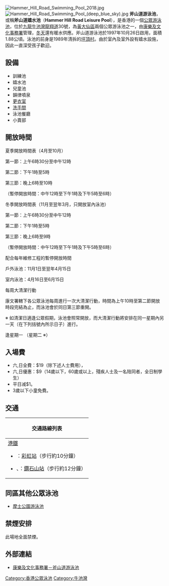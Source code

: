 [[File:Hammer_Hill_Road_Swimming_Pool_2018.jpg|thumb]]
[[File:Hammer_Hill_Road_Swimming_Pool_(deep_blue_sky).jpg|thumb]]
'''斧山道游泳池'''，或稱'''斧山道嬉水池'''（'''Hammer Hill Road Leisure Pool'''），是香港的一個[[公眾游泳池|公眾游泳池]]，位於[[九龍|九龍]][[牛池灣|牛池灣]][[龍翔道|龍翔道]]30號，為[[黃大仙區|黃大仙區]]兩個公眾游泳池之一，由[[康樂及文化事務署|康樂及文化事務署]]管理，[[冬天|冬天]]還有暖水供應。斧山道游泳池於1997年10月26日啟用，面積1.88公頃。泳池的前身是1989年清拆的[[平頂村|坪頂村]]。由於室內及室外設有嬉水設施，因此一直深受孩子歡迎。

== 設備 ==
*訓練池
*嬉水池
*兒童池
*韻律噴泉
*[[更衣室|更衣室]]
*[[洗手間|洗手間]]
*泳池餐廳
*小賣部

== 開放時間 ==

夏季開放時間表（4月至10月）

第一節：上午6時30分至中午12時

第二節：下午1時至5時

第三節：晚上6時至10時

（暫停開放時間：中午12時至下午1時及下午5時至6時）

冬季開放時間表（11月至翌年3月，只開放室內泳池）

第一節：上午6時30分至中午12時

第二節：下午1時至5時

第三節：晚上6時至9時

（暫停開放時間：中午12時至下午1時及下午5時至6時）

配合每年維修工程的暫停開放時間

戶外泳池：11月1日至翌年4月15日

室内泳池：4月16日至6月15日

每周大清潔行動

康文署轄下各公眾泳池每周進行一次大清潔行動，時間為上午10時至第二節開放時段完結為止，而泳池會於同日第三節重開。

※ 如清潔日適逢公眾假期，泳池會照常開放，而大清潔行動將安排在同一星期內另一天（在下列括號內所示日子）進行。

逢星期一 
（星期二 ※）

== 入場費 ==
*六,日全費：$19（除下述人士費用），
*六,日優惠：$9（14歲以下，60歲或以上，殘疾人士及一名陪同者，全日制學生）
*平日减$1。
*3歲以下小童免費。

==交通==
{{參見|斧山#交通|牛池灣#彩虹邨/坪石邨交通}}
{| class="mw-collapsible mw-collapsed wikitable" style="margin: 0 auto; width: auto;" 
! 交通路線列表
|-
|
;[[港鐵|港鐵]]
*{{港鐵路線標誌|KTL}}：[[彩虹站|彩虹站]]（步行約10分鐘）
*{{港鐵路線標誌|KTL}}、{{港鐵路線標誌|TML}}：[[鑽石山站|鑽石山站]]（步行約12分鐘）
|}

== 同區其他公眾泳池 ==
* [[摩士公園游泳池|摩士公園游泳池]]

== 禁煙安排 ==
此場地全面禁煙。

== 外部連結 ==
*[https://www.lcsd.gov.hk/clpss/tc/webApp/Swimming.do?swpId=16 康樂及文化事務署－斧山道游泳池] {{Wayback|url=https://www.lcsd.gov.hk/clpss/tc/webApp/Swimming.do?swpId=16 |date=20201124003221 }}

{{香港公眾泳池}}
{{HK-cult-stub}}

[[Category:香港公眾泳池|Category:香港公眾泳池]]
[[Category:牛池灣|Category:牛池灣]]